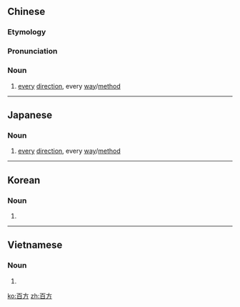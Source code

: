 ==Chinese==
{{zh-forms}}

===Etymology===
{{zh-compound|百|方|hundred|direction}}

===Pronunciation===
{{zh-pron
|m=bǎifāng
|cat=n
}}

===Noun===
{{zh-noun}}

# [[every]] [[direction]], every [[way]]/[[method]]

----

==Japanese==
{{ja-kanjitab|ひゃく|k1=ひゃっ|ほう|k2=ぽう|yomi=on}}

===Noun===
{{ja-noun|ひゃっぽう}}

# [[every]] [[direction]], every [[way]]/[[method]]

----

==Korean==
{{ko-hanjatab|백|방}}

===Noun===
{{ko-noun|hj|hangeul=백방}}

# {{hanja form of|백방|[[every]] [[direction]], every [[way]]/[[method]]}}

----

==Vietnamese==
{{vi-hantutab|百|方}}

===Noun===
{{vi-hantu}}

# {{han tu form of|bách phương|[[every]] [[direction]], every [[way]]/[[method]]}}

[[ko:百方]]
[[zh:百方]]